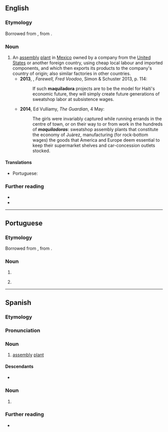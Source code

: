 ==English==

===Etymology===
Borrowed from {{bor|en|es-MX|maquiladora}}, from {{m|es|maquilar|t=assemble}}.

===Noun===
{{en-noun}}

# An [[assembly]] [[plant]] in [[Mexico]] owned by a company from the [[United States]] or another foreign country, using cheap local labour and imported components, and which then exports its products to the company's country of origin; also {{i|by extension}} similar factories in other countries. {{defdate|from 20th c.}}
#* '''2013''', {{w|Amy Wilentz}}, ''Farewell, Fred Voodoo'', Simon & Schuster 2013, p. 114:
#*:If such '''maquiladora''' projects are to be the model for Haiti's economic future, they will simply create future generations of sweatshop labor at subsistence wages.
#* '''2014''', Ed Vulliamy, ''The Guardian'', 4 May:
#*: The girls were invariably captured while running errands in the centre of town, or on their way to or from work in the hundreds of '''''maquiladoras''''': sweatshop assembly plants that constitute the economy of Juárez, manufacturing (for rock-bottom wages) the goods that America and Europe deem essential to keep their supermarket shelves and car-concession outlets stocked.

====Translations====
{{trans-top|an assembly plant in Mexico near the border with the United States}}
* Portuguese: {{t|pt|maquiladora|f}}
{{trans-mid}}
{{trans-bottom}}

===Further reading===
* {{R:Lexico}}
* {{pedia}}

----

==Portuguese==

===Etymology===
Borrowed from {{bor|pt|es-MX|maquiladora}}, from {{m|es|maquilar|t=assemble}}.

===Noun===
{{pt-noun|f}}

# {{inflection of|pt|maquilador||f|s}}
# {{l|en|maquiladora}} {{gloss|an assembly plant in Mexico near the border with the United States}}

{{C|pt|Industries}}

----

==Spanish==

===Etymology===
{{af|es|maquilar|-dora}}

===Pronunciation===
{{es-IPA}}

===Noun===
{{es-noun|f}}

# [[assembly]] [[plant]]
#: {{syn|es|maquila}}

====Descendants====
* {{desc|en|maquiladora|bor=1}}

===Noun===
{{es-noun|f}}

# {{female equivalent of|es|maquilador}}

===Further reading===
* {{R:es:DRAE}}